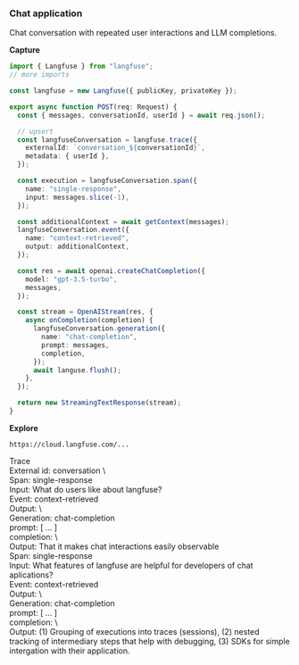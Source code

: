<div className="px-6 py-4 ring-1 rounded-xl ring-gray-200">

<h3 className="text-xl font-bold">Chat application</h3>
<span className="text-sm text-gray-500">
  Chat conversation with repeated user interactions and LLM completions.
</span>

<div className="mt-5 flex flex-col lg:flex-row gap-4">
<div className="flex-1">

**Capture**

```typescript {4, 10, 16, 28, 33} filename="route.ts"
import { Langfuse } from "langfuse";
// more imports

const langfuse = new Langfuse({ publicKey, privateKey });

export async function POST(req: Request) {
  const { messages, conversationId, userId } = await req.json();

  // upsert
  const langfuseConversation = langfuse.trace({
    externalId: `conversation_${conversationId}`,
    metadata: { userId },
  });

  const execution = langfuseConversation.span({
    name: "single-response",
    input: messages.slice(-1),
  });

  const additionalContext = await getContext(messages);
  langfuseConversation.event({
    name: "context-retrieved",
    output: additionalContext,
  });

  const res = await openai.createChatCompletion({
    model: "gpt-3.5-turbo",
    messages,
  });

  const stream = OpenAIStream(res, {
    async onCompletion(completion) {
      langfuseConversation.generation({
        name: "chat-completion",
        prompt: messages,
        completion,
      });
      await languse.flush();
    },
  });

  return new StreamingTextResponse(stream);
}
```

</div>
<div className="flex-1">

**Explore**

```
https://cloud.langfuse.com/...
```

<div className="p-3 ring-1 ring-gray-200 rounded-xl flex flex-col gap-2 text-sm">
<div>
<div className="font-bold">Trace</div>
<div className="text-gray-500">External id: conversation \<conversation_id\></div>

</div>
<div className="p-3 ring-1 ring-gray-200 rounded-sm">
  <div className="font-bold">Span: single-response</div>
  <div className="text-gray-500">Input: What do users like about langfuse?</div>
</div>
<div className="ml-8 p-3 ring-1 ring-gray-200 rounded-sm">
  <div className="font-bold">Event: context-retrieved</div>
  <div className="text-gray-500">Output: \<output\></div>
</div>
<div className="ml-8 p-3 ring-1 ring-gray-200 rounded-sm">
  <div className="font-bold">Generation: chat-completion</div>
  <div className="text-gray-500">prompt: [ ... ]</div>
  <div className="text-gray-500">completion: \<completion\></div>
</div>
<div className="p-3 ring-1 ring-gray-200 rounded-sm">
  <div className="text-gray-500">Output: That it makes chat interactions easily observable</div>
</div>

<div className="mt-2 p-3 ring-1 ring-gray-200 rounded-sm">
  <div className="font-bold">Span: single-response</div>
  <div className="text-gray-500">Input: What features of langfuse are helpful for developers of chat aplications?</div>
</div>
<div className="ml-8 p-3 ring-1 ring-gray-200 rounded-sm">
  <div className="font-bold">Event: context-retrieved</div>
  <div className="text-gray-500">Output: \<output\></div>
</div>
<div className="ml-8 p-3 ring-1 ring-gray-200 rounded-sm">
  <div className="font-bold">Generation: chat-completion</div>
  <div className="text-gray-500">prompt: [ ... ]</div>
  <div className="text-gray-500">completion: \<completion\></div>
</div>
<div className="p-3 ring-1 ring-gray-200 rounded-sm">
  <div className="text-gray-500">Output: (1) Grouping of executions into traces (sessions), (2) nested tracking of intermediary steps that help with debugging, (3) SDKs for simple intergation with their application.</div>
</div>

</div>
</div>
</div>
</div>
